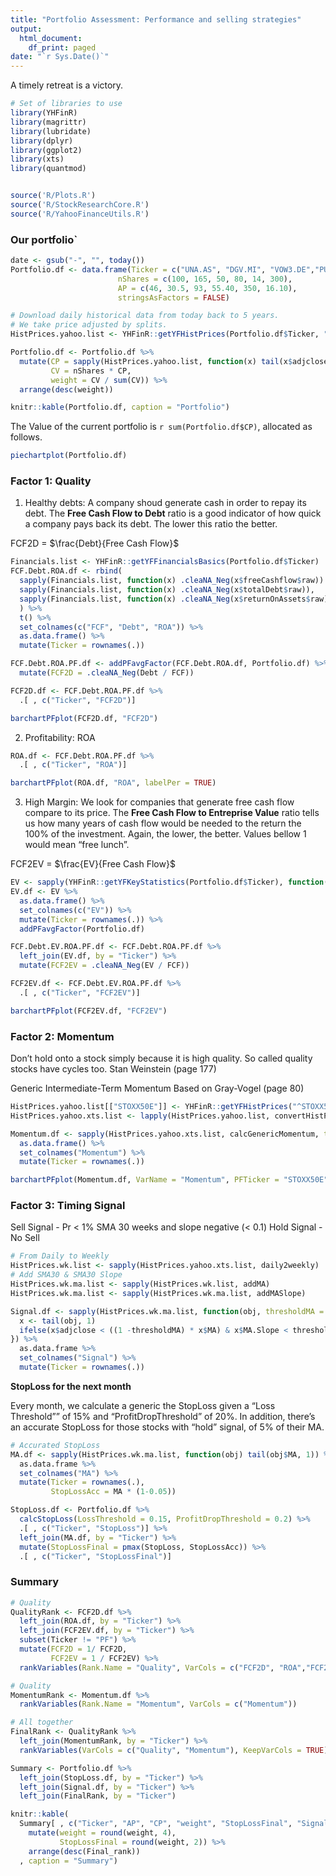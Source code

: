 ```yaml
---
title: "Portfolio Assessment: Performance and selling strategies"
output:
  html_document:
    df_print: paged
date: "`r Sys.Date()`"    
---
```



A timely retreat is a victory.



```r
# Set of libraries to use
library(YHFinR)
library(magrittr)
library(lubridate)
library(dplyr)
library(ggplot2)
library(xts)
library(quantmod)


source('R/Plots.R')
source('R/StockResearchCore.R')
source('R/YahooFinanceUtils.R')

```

### Our portfolio`
```r
date <- gsub("-", "", today())
Portfolio.df <- data.frame(Ticker = c("UNA.AS", "DGV.MI", "VOW3.DE","PUM.DE",  "MC.PA", "CS.PA"),
                        nShares = c(100, 165, 50, 80, 14, 300),
                        AP = c(46, 30.5, 93, 55.40, 350, 16.10),
                        stringsAsFactors = FALSE)
```


```r
# Download daily historical data from today back to 5 years. 
# We take price adjusted by splits.
HistPrices.yahoo.list <- YHFinR::getYFHistPrices(Portfolio.df$Ticker, "5y", "1d")

```


```r
Portfolio.df <- Portfolio.df %>% 
  mutate(CP = sapply(HistPrices.yahoo.list, function(x) tail(x$adjclose, 1)),
         CV = nShares * CP,
         weight = CV / sum(CV)) %>% 
  arrange(desc(weight))

knitr::kable(Portfolio.df, caption = "Portfolio")

```

The Value of the current portfolio is `r sum(Portfolio.df$CP)`, allocated as follows.
```r
piechartplot(Portfolio.df)
```


### Factor 1: Quality

1. Healthy debts: A company shoud generate cash in order to repay its debt. The **Free Cash Flow to Debt** ratio is a good indicator of how quick a company pays back its debt. The lower this ratio the better.

FCF2D = $\frac{Debt}{Free Cash Flow}$

```r
Financials.list <- YHFinR::getYFFinancialsBasics(Portfolio.df$Ticker)
FCF.Debt.ROA.df <- rbind(
  sapply(Financials.list, function(x) .cleaNA_Neg(x$freeCashflow$raw)) , 
  sapply(Financials.list, function(x) .cleaNA_Neg(x$totalDebt$raw)),
  sapply(Financials.list, function(x) .cleaNA_Neg(x$returnOnAssets$raw))
  ) %>% 
  t() %>% 
  set_colnames(c("FCF", "Debt", "ROA")) %>% 
  as.data.frame() %>% 
  mutate(Ticker = rownames(.))

FCF.Debt.ROA.PF.df <- addPFavgFactor(FCF.Debt.ROA.df, Portfolio.df) %>% 
  mutate(FCF2D = .cleaNA_Neg(Debt / FCF))

FCF2D.df <- FCF.Debt.ROA.PF.df %>% 
  .[ , c("Ticker", "FCF2D")] 

barchartPFplot(FCF2D.df, "FCF2D")


```


2. Profitability: ROA 

```r
ROA.df <- FCF.Debt.ROA.PF.df %>% 
  .[ , c("Ticker", "ROA")] 

barchartPFplot(ROA.df, "ROA", labelPer = TRUE)

```

3. High Margin: We look for companies that generate free cash flow compare to its price. The **Free Cash Flow to Entreprise Value** ratio tells us how many years of cash flow would be needed to the return the 100% of the investment. Again, the lower, the better. Values bellow 1 would mean "free lunch".

FCF2EV = $\frac{EV}{Free Cash Flow}$

```r
EV <- sapply(YHFinR::getYFKeyStatistics(Portfolio.df$Ticker), function(x) x$enterpriseValue$raw) 
EV.df <- EV %>% 
  as.data.frame() %>% 
  set_colnames(c("EV")) %>% 
  mutate(Ticker = rownames(.)) %>% 
  addPFavgFactor(Portfolio.df)

FCF.Debt.EV.ROA.PF.df <- FCF.Debt.ROA.PF.df %>% 
  left_join(EV.df, by = "Ticker") %>% 
  mutate(FCF2EV = .cleaNA_Neg(EV / FCF))

FCF2EV.df <- FCF.Debt.EV.ROA.PF.df %>% 
  .[ , c("Ticker", "FCF2EV")] 

barchartPFplot(FCF2EV.df, "FCF2EV")

```

### Factor 2: Momentum 

Don't hold onto a stock simply because it is high quality. So called quality stocks have cycles too. Stan Weinstein (page 177)

Generic Intermediate-Term Momentum
Based on Gray-Vogel (page 80)


```r
HistPrices.yahoo.list[["STOXX50E"]] <- YHFinR::getYFHistPrices("^STOXX50E", "5y", "1d")$`^STOXX50E`
HistPrices.yahoo.xts.list <- lapply(HistPrices.yahoo.list, convertHistPr2xts)

Momentum.df <- sapply(HistPrices.yahoo.xts.list, calcGenericMomentum, term = 36, noise = 1) %>% 
  as.data.frame() %>% 
  set_colnames("Momentum") %>% 
  mutate(Ticker = rownames(.))

barchartPFplot(Momentum.df, VarName = "Momentum", PFTicker = "STOXX50E")


```

###  Factor 3: Timing Signal

Sell Signal - Pr < 1% SMA 30 weeks and slope negative (< 0.1)
Hold Signal - No Sell


```r
# From Daily to Weekly
HistPrices.wk.list <- sapply(HistPrices.yahoo.xts.list, daily2weekly)
# Add SMA30 & SMA30 Slope
HistPrices.wk.ma.list <- sapply(HistPrices.wk.list, addMA)
HistPrices.wk.ma.list <- sapply(HistPrices.wk.ma.list, addMASlope)

Signal.df <- sapply(HistPrices.wk.ma.list, function(obj, thresholdMA = 0.01, thresholdSlope = -0.2) {
  x <- tail(obj, 1)
  ifelse(x$adjclose < ((1 -thresholdMA) * x$MA) & x$MA.Slope < thresholdSlope, "SELL", "HOLD")
}) %>% 
  as.data.frame %>% 
  set_colnames("Signal") %>% 
  mutate(Ticker = rownames(.))

```

**StopLoss for the next month**  

Every month, we calculate a generic the StopLoss given a "Loss Threshold"" of 15% and "ProfitDropThreshold" of 20%.
In addition, there's an accurate StopLoss for those stocks with "hold" signal, of 5% of their MA. 


```r
# Accurated StopLoss
MA.df <- sapply(HistPrices.wk.ma.list, function(obj) tail(obj$MA, 1)) %>% 
  as.data.frame %>% 
  set_colnames("MA") %>% 
  mutate(Ticker = rownames(.),
         StopLossAcc = MA * (1-0.05))

StopLoss.df <- Portfolio.df %>% 
  calcStopLoss(LossThreshold = 0.15, ProfitDropThreshold = 0.2) %>% 
  .[ , c("Ticker", "StopLoss")] %>% 
  left_join(MA.df, by = "Ticker") %>% 
  mutate(StopLossFinal = pmax(StopLoss, StopLossAcc)) %>% 
  .[ , c("Ticker", "StopLossFinal")]

```


###  Summary 
```r
# Quality
QualityRank <- FCF2D.df %>% 
  left_join(ROA.df, by = "Ticker") %>% 
  left_join(FCF2EV.df, by = "Ticker") %>%
  subset(Ticker != "PF") %>% 
  mutate(FCF2D = 1/ FCF2D,
         FCF2EV = 1 / FCF2EV) %>% 
  rankVariables(Rank.Name = "Quality", VarCols = c("FCF2D", "ROA","FCF2EV"))

# Quality
MomentumRank <- Momentum.df %>% 
  rankVariables(Rank.Name = "Momentum", VarCols = c("Momentum"))

# All together
FinalRank <- QualityRank %>% 
  left_join(MomentumRank, by = "Ticker") %>% 
  rankVariables(VarCols = c("Quality", "Momentum"), KeepVarCols = TRUE)

Summary <- Portfolio.df %>% 
  left_join(StopLoss.df, by = "Ticker") %>% 
  left_join(Signal.df, by = "Ticker") %>% 
  left_join(FinalRank, by = "Ticker") 

knitr::kable(
  Summary[ , c("Ticker", "AP", "CP", "weight", "StopLossFinal", "Signal", "Quality", "Momentum", "Final_rank")] %>%
    mutate(weight = round(weight, 4),
           StopLossFinal = round(weight, 2)) %>% 
    arrange(desc(Final_rank)) 
  , caption = "Summary")

```


